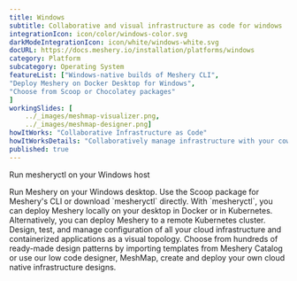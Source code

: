 ```yaml
---
title: Windows  
subtitle: Collaborative and visual infrastructure as code for windows
integrationIcon: icon/color/windows-color.svg
darkModeIntegrationIcon: icon/white/windows-white.svg
docURL: https://docs.meshery.io/installation/platforms/windows
category: Platform
subcategory: Operating System
featureList: ["Windows-native builds of Meshery CLI",
"Deploy Meshery on Docker Desktop for Windows",
"Choose from Scoop or Chocolatey packages"
]
workingSlides: [
    ../_images/meshmap-visualizer.png,
    ../_images/meshmap-designer.png]
howItWorks: "Collaborative Infrastructure as Code"
howItWorksDetails: "Collaboratively manage infrastructure with your coworkers synchronously sharing the same designs."
published: true
---
```

<p>
    Run mesheryctl on your Windows host
</p>
<p>
    Run Meshery on your Windows desktop. Use the Scoop package for Meshery's CLI or download `mesheryctl` directly. With `mesheryctl`, you can deploy Meshery locally on your desktop in Docker or in Kubernetes. Alternatively, you can deploy Meshery to a remote Kubernetes cluster. Design, test, and manage configuration of all your cloud infrastructure and containerized applications as a visual topology. Choose from hundreds of ready-made design patterns by importing templates from Meshery Catalog or use our low code designer, MeshMap, create and deploy your own cloud native infrastructure designs.
</p>